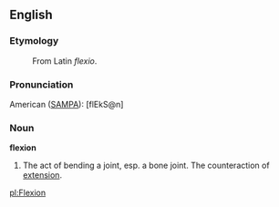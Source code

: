 ==English==

===Etymology===

: From Latin ''flexio''.

===Pronunciation===

American ([[SAMPA]]): [flEkS@n]

===Noun===

'''flexion'''

#The act of bending a joint, esp. a bone joint.  The counteraction of [[extension]].

[[pl:Flexion]]